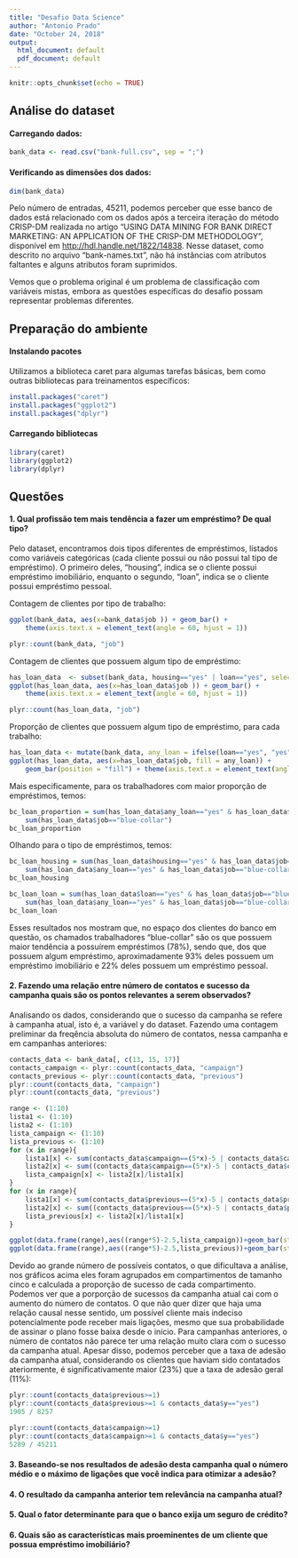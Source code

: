 ```yaml
---
title: "Desafio Data Science"
author: "Antonio Prado"
date: "October 24, 2018"
output:
  html_document: default
  pdf_document: default
---
```


```r
knitr::opts_chunk$set(echo = TRUE)
```

## Análise do dataset

#### Carregando dados:

```r
bank_data <- read.csv("bank-full.csv", sep = ";")

```

#### Verificando as dimensões dos dados:
```r
dim(bank_data)
```

Pelo número de entradas, 45211, podemos perceber que esse banco de dados está relacionado com os dados após a terceira iteração do método CRISP-DM realizada no artigo "USING DATA MINING FOR BANK DIRECT MARKETING: AN APPLICATION OF THE CRISP-DM METHODOLOGY", disponível em <http://hdl.handle.net/1822/14838>. Nesse dataset, como descrito no arquivo "bank-names.txt", não há instâncias com atributos faltantes e alguns atributos foram suprimidos.

Vemos que o problema original é um problema de classificação com variáveis mistas, embora as questões específicas do desafio possam representar problemas diferentes.


## Preparação do ambiente

#### Instalando pacotes

Utilizamos a biblioteca caret para algumas tarefas básicas, bem como outras bibliotecas para treinamentos específicos:
```r
install.packages("caret")
install.packages("ggplot2")
install.packages("dplyr")
```

#### Carregando bibliotecas

```r
library(caret)
library(ggplot2)
library(dplyr)
```

## Questões

#### 1. Qual profissão tem mais tendência a fazer um empréstimo? De qual tipo?

Pelo dataset, encontramos dois tipos diferentes de empréstimos, listados como variáveis categóricas (cada cliente possui ou não possui tal tipo de empréstimo). O primeiro deles, "housing", indica se o cliente possui empréstimo imobiliário, enquanto o segundo, "loan", indica se o cliente possui empréstimo pessoal.


Contagem de clientes por tipo de trabalho:
```r
ggplot(bank_data, aes(x=bank_data$job )) + geom_bar() +
    theme(axis.text.x = element_text(angle = 60, hjust = 1))
```
```r
plyr::count(bank_data, "job")
```

<!--
```r
has_loan_data  <- subset(bank_data, housing=="yes" | loan=="yes", select=c(job, housing, loan))
ggplot(has_loan_data, aes(x=has_loan_data$job )) + geom_bar() + theme(axis.text.x = element_text(angle = 60, hjust = 1))
```
-->
Contagem de clientes que possuem algum tipo de empréstimo:
```r
has_loan_data  <- subset(bank_data, housing=="yes" | loan=="yes", select=c(job, housing, loan))
ggplot(has_loan_data, aes(x=has_loan_data$job )) + geom_bar() +
    theme(axis.text.x = element_text(angle = 60, hjust = 1))
```

```r
plyr::count(has_loan_data, "job")
```

Proporção de clientes que possuem algum tipo de empréstimo, para cada trabalho:
```r
has_loan_data <- mutate(bank_data, any_loan = ifelse(loan=="yes", "yes", ifelse(housing=="yes", "yes", "no")))
ggplot(has_loan_data, aes(x=has_loan_data$job, fill = any_loan)) + 
    geom_bar(position = "fill") + theme(axis.text.x = element_text(angle = 60, hjust = 1))
```

Mais especificamente, para os trabalhadores com maior proporção de empréstimos, temos:
```r
bc_loan_proportion = sum(has_loan_data$any_loan=="yes" & has_loan_data$job=="blue-collar") /
    sum(has_loan_data$job=="blue-collar")
bc_loan_proportion
```

Olhando para o tipo de empréstimos, temos:
```r
bc_loan_housing = sum(has_loan_data$housing=="yes" & has_loan_data$job=="blue-collar") /
    sum(has_loan_data$any_loan=="yes" & has_loan_data$job=="blue-collar")
bc_loan_housing
```

```r
bc_loan_loan = sum(has_loan_data$loan=="yes" & has_loan_data$job=="blue-collar") /
    sum(has_loan_data$any_loan=="yes" & has_loan_data$job=="blue-collar")
bc_loan_loan
```

Esses resultados nos mostram que, no espaço dos clientes do banco em questão, os chamados trabalhadores "blue-collar" são os que possuem maior tendência a possuírem empréstimos (78%), sendo que, dos que possuem algum empréstimo, aproximadamente 93% deles possuem um empréstimo imobiliário e 22% deles possuem um empréstimo pessoal.

#### 2. Fazendo uma relação entre número de contatos e sucesso da campanha quais são os pontos relevantes a serem observados?

Analisando os dados, considerando que o sucesso da campanha se refere à campanha atual, isto é, a variável y do dataset.
Fazendo uma contagem preliminar da freqência absoluta do número de contatos, nessa campanha e em campanhas anteriores:
```r
contacts_data <- bank_data[, c(13, 15, 17)]
contacts_campaign <- plyr::count(contacts_data, "campaign")
contacts_previous <- plyr::count(contacts_data, "previous")
plyr::count(contacts_data, "campaign")
plyr::count(contacts_data, "previous")
```


```r
range <- (1:10)
lista1 <- (1:10)
lista2 <- (1:10)
lista_campaign <- (1:10)
lista_previous <- (1:10)
for (x in range){
    lista1[x] <- sum(contacts_data$campaign==(5*x)-5 | contacts_data$campaign==(5*x)-4 | contacts_data$campaign==(5*x)-3 | contacts_data$campaign==(5*x)-2 | contacts_data$campaign==(5*x)-1)
    lista2[x] <- sum((contacts_data$campaign==(5*x)-5 | contacts_data$campaign==(5*x)-4 | contacts_data$campaign==(5*x)-3 | contacts_data$campaign==(5*x)-2 | contacts_data$campaign==(5*x)-2) & contacts_data$y=="yes")
    lista_campaign[x] <- lista2[x]/lista1[x]
}
for (x in range){
    lista1[x] <- sum(contacts_data$previous==(5*x)-5 | contacts_data$previous==(5*x)-4 | contacts_data$previous==(5*x)-3 | contacts_data$previous==(5*x)-2 | contacts_data$previous==(5*x)-1)
    lista2[x] <- sum((contacts_data$previous==(5*x)-5 | contacts_data$previous==(5*x)-4 | contacts_data$previous==(5*x)-3 | contacts_data$previous==(5*x)-1 | contacts_data$previous==(5*x)-1) & contacts_data$y=="yes")
    lista_previous[x] <- lista2[x]/lista1[x]
}

ggplot(data.frame(range),aes((range*5)-2.5,lista_campaign))+geom_bar(stat="identity") + xlim(0, 50) + labs(x = "Contatos Campanha", y = "Proporção Outcome 'Yes'")
ggplot(data.frame(range),aes((range*5)-2.5,lista_previous))+geom_bar(stat="identity") + xlim(0, 50) + labs(x = "Contatos Campanha Anterior", y = "Proporção Outcome 'Yes'")
```

Devido ao grande número de possíveis contatos, o que dificultava a análise, nos gráficos acima eles foram agrupados em compartimentos de tamanho cinco e calculada a proporção de sucesso de cada compartimento.
Podemos ver que a porporção de sucessos da campanha atual cai com o aumento do número de contatos. O que não quer dizer que haja uma relação causal nesse sentido, um possível cliente mais indeciso potencialmente pode receber mais ligações, mesmo que sua probabilidade de assinar o plano fosse baixa desde o início.
Para campanhas anteriores, o número de contatos não parece ter uma relação muito clara com o sucesso da campanha atual. Apesar disso, podemos perceber que a taxa de adesão da campanha atual, considerando os clientes que haviam sido contatados ateriormente, é significativamente maior (23%) que a taxa de adesão geral (11%):

```r
plyr::count(contacts_data$previous>=1)
plyr::count(contacts_data$previous>=1 & contacts_data$y=="yes")
1905 / 8257

plyr::count(contacts_data$campaign>=1)
plyr::count(contacts_data$campaign>=1 & contacts_data$y=="yes")
5289 / 45211
```

#### 3. Baseando-se nos resultados de adesão desta campanha qual o número médio e o máximo de ligações que você indica para otimizar a adesão?

#### 4. O resultado da campanha anterior tem relevância na campanha atual?

#### 5. Qual o fator determinante para que o banco exija um seguro de crédito?

#### 6. Quais são as características mais proeminentes de um cliente que possua empréstimo imobiliário?
